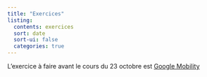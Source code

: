 ```yaml
---
title: "Exercices"
listing:
  contents: exercices
  sort: date
  sort-ui: false
  categories: true
---
```


:::{.callout-note}
L'exercice à faire avant le cours du 23 octobre est [Google Mobility](exercices/google-mobility.qmd)
:::